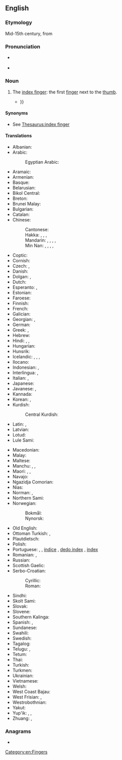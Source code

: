 ==English==

===Etymology===
Mid-15th century, from {{prefix|en|fore|finger}}

===Pronunciation===
* {{a|RP}} {{IPA|en|/ˈfɔːˌfɪŋ.ɡə/}}
* {{a|GenAm}} {{IPA|en|/ˈfɔɹˌfɪŋ.ɡɚ/}}

===Noun===
{{en-noun}}

# {{lb|en|human|_|anatomy}} The [[index finger]]: the first [[finger]] next to the [[thumb]].
#* {{quote-text|en|year=1866|author=Charles Dickens|title=The Signal-Man|url=http://en.wikisource.org/wiki/The_Signal-Man|passage=He touched me on the arm with his '''forefinger''' twice or thrice giving a ghastly nod each time:- {{...}}}}

====Synonyms====
* {{sense|index finger}} See [[Thesaurus:index finger]]

====Translations====
{{trans-top|first finger next to the thumb}}
* Albanian: {{t|sq|gisht tregues|m}}
* Arabic: {{t|ar|سَبَّابَة|f}}
*: Egyptian Arabic: {{t|arz|سبابة|f|tr=sabbāba|sc=Arab}}
* Aramaic: {{t|arc|ܡܛܘܚܬܐ|f|tr=maṭoḥtāʾ|sc=Hebr}}
* Armenian: {{t+|hy|ցուցամատ}}
* Basque: {{t|eu|hatz erakusle}}
* Belarusian: {{t|be|паказа́льны па́лец|m|sc=Cyrl}}
* Bikol Central: {{t|bcl|muro}}
* Breton: {{t+|br|biz-yod|m}}
* Brunei Malay: {{t|kxd|jari talunjuk}}
* Bulgarian: {{t+|bg|показа́лец|m|sc=Cyrl}}
* Catalan: {{t+|ca|índex|m}}
* Chinese:
*: Cantonese: {{t|yue|食指|tr=sik6 zi2}}
*: Hakka: {{t|hak|蛇頭指}}, {{t|hak|蛇头指|tr=sà-thèu-chṳ́}}, {{t|hak|指人指|tr=chṳ́-ngìn-chṳ́, chí-ngìn-chí}}, {{t|hak|拈食指|tr=ngiâm-sṳ̍t-chṳ́, ngiâm-si̍t-chí}}
*: Mandarin: {{t+|cmn|食指|tr=shízhǐ|sc=Hani}}, {{t+|cmn|二拇指|tr=èrmǔzhǐ}}, {{t+|cmn|二指|tr=èrzhǐ}}, {{t|cmn|示指|tr=shìzhǐ}}, {{t|cmn|二拇哥|tr=èrmǔgē}} {{qualifier|slang}}
*: Min Nan: {{t+|nan|二指|tr=jī-cháiⁿ, lī-cháiⁿ}}, {{t+|nan|指指|tr=kí-cháiⁿ, kí-chúiⁿ, kí-chái, kí-chán}}, {{t|nan|食指|tr=si̍t-chí}}, {{t|nan|報路}}, {{t|nan|报路|tr=pò-lō͘}}
* Coptic: {{t|cop|ⲧⲏⲃ ⲛⲡⲛⲓ|m}}
* Cornish: {{t|kw|bys rag|m}}
* Czech: {{t+|cs|ukazovák|m}}, {{t+|cs|ukazováček|m}}
* Danish: {{t+|da|pegefinger}}
* Dolgan: {{t|dlg|ыйар чөмүйэ|tr=ıyar çömüye}}, {{t|dlg|иистэнэр чөмүйэ|tr=iistener çömüye}}
* Dutch: {{t+|nl|wijsvinger|m}}
* Esperanto: {{t|eo|montra fingro}}, {{t+|eo|montrofingro}}
* Estonian: {{t|et|nimetissõrm}}
* Faroese: {{t|fo|fremstifingur|m}}
* Finnish: {{t+|fi|etusormi}}
* French: {{t+|fr|index|m}}
* Galician: {{t+|gl|furabolos|m}}
* Georgian: {{t|ka|სალოკი თითი}}, {{t|ka|საჩვენებელი თითი}}
* German: {{t+|de|Zeigefinger|m}}
* Greek: {{t+|el|δείκτης|m}}, {{t+|el|λιχανός|m}}
* Hebrew: {{t|he|אצבע מורה|m|tr=étzba moré|sc=Hebr}}
* Hindi: {{t+|hi|देशिनी|f}}, {{t|hi|तर्जनी अँगुली|f}}, {{t+|hi|तर्जनी|f}}
* Hungarian: {{t+|hu|mutatóujj}}
* Hunsrik: {{t|hrx|Zeichefinger|m}}
* Icelandic: {{t|is|vísifingur|m}}, {{t|is|sleikifingur|m}}, {{t|is|bendifingur|m}}, {{t|is|vísiputti|m}}
* Ilocano: {{t|ilo|tammudo}}
* Indonesian: {{t+|id|jari telunjuk}}, {{t|id|tarjani}}
* Interlingua: {{t|ia|digito indice}}, {{t|ia|indice}}
* Italian: {{t+|it|indice|m}}, {{t|it|dito indice|m}}
* Japanese: {{t+|ja|人差し指|tr=ひとさしゆび, hitosashiyubi|sc=Jpan}}
* Javanese: {{t|jv|driji panuduh}}, {{t|jv|driji panuding}}
* Kannada: {{t-needed|kn}}
* Korean: {{t+|ko|집게손가락}}, {{t|ko|검지}}
* Kurdish:
*: Central Kurdish: {{t+|ckb|دۆشاومِژە}}
* Latin: {{t|la|index|c}}, {{t|la|digitus salūtāris|m}}
* Latvian: {{t|lv|rādītājpirksts|m}}
* Lotud: {{t|dtr|gontuduk}}
* Lule Sami: {{t|smj|tjutjuk}}
{{trans-mid}}
* Macedonian: {{t|mk|показа́лец|m}}
* Malay: {{t|ms|jari telunjuk}}
* Maltese: {{t|mt|saba’ l-werrej|m}}
* Manchu: {{t|mnc|ᡩ᠋ᡝ᠋ᡵᡤᡝ ᠰᡳᠮᡥᡠᠨ}}, {{t|mnc|ᠮᠣᠴᠣ ᠰᡳᠮᡥᡠᠨ}}, {{t|mnc|ᠵᠣᡵᡳᡵᡝ ᠰᡳᠮᡥᡠᠨ}}
* Maori: {{t|mi|kōroa}}, {{t|mi|takoroa}}, {{t|mi|takonui}}
* Navajo: {{t|nv|álaʼ tsostsʼidí}}
* Ngazidja Comorian: {{t|zdj|sha shahada|c7|c8}}
* Nias: {{t|nia|turu luo}}
* Norman: {{t|nrf|preunmié dé|m}} {{qualifier|Jersey}}, {{t|nrf|arideigt|m}} {{qualifier|Guernsey}}
* Northern Sami: {{t|se|čuvdi}}
* Norwegian:
*: Bokmål: {{t|nb|pekefinger|m}}
*: Nynorsk: {{t|nn|peikefinger|m}}
* Old English: {{t|ang|sċytefinger|m}}
* Ottoman Turkish: {{t|ota|سبابه|tr=sebbâbe|sc=ota-Arab}}, {{t|ota|شهادت پرمغی|tr=šahadet barmaği|sc=ota-Arab}}
* Plautdietsch: {{t|pdt|Wiesfinja|m}}
* Polish: {{t+|pl|palec wskazujący|m-in}}
* Portuguese: {{t+|pt|dedo indicador|m}}, {{t+|pt|indicador|m}}, [[índice]] {{g|m}} {{qualifier|Portugal}}, [[dedo índex]] {{g|m}} {{qualifier|Portugal}}, [[índex]] {{g|m}} {{qualifier|Portugal}}
* Romanian: {{t|ro|deget arătător|n}}, {{t+|ro|arătător|n}}
* Russian: {{t+|ru|указа́тельный па́лец|m}}
* Scottish Gaelic: {{t|gd|sgealbag|f}}
* Serbo-Croatian:
*: Cyrillic: {{t|sh|ка̀жипрст|m}}
*: Roman: {{t+|sh|kàžiprst|m}}
* Sindhi: {{t|sd|ڏسڻي|f}}
* Skolt Sami: {{t|sms|čuõjjiǩ}}
* Slovak: {{t|sk|ukazovák|m}}
* Slovene: {{t+|sl|kazalec|m}}
* Southern Kalinga: {{t|ksc|pattuchu}}
* Spanish: {{t+|es|índice|m}}, {{t|es|dedo índice|m}}
* Sundanese: {{t|su|curuk}}
* Swahili: {{t|sw|kidole cha shahada}}
* Swedish: {{t+|sv|pekfinger|n}}
* Tagalog: {{t|tl|hintuturo}}
* Telugu: {{t|te|చూపుడువేలు}}, {{t+|te|తర్జని}}
* Tetum: {{t|tet|liman fuan hatudu}}
* Thai: {{t+|th|นิ้วชี้}}
* Turkish: {{t+|tr|işaret parmağı}}
* Turkmen: {{t|tk|süýem barmak}}
* Ukrainian: {{t|uk|вказі́вний па́лець|m|sc=Cyrl}}
* Vietnamese: {{t+|vi|ngón tay trỏ}}
* Welsh: {{t+|cy|mynegfys}}
* West Coast Bajau: {{t|bdr|temboro'}}
* West Frisian: {{t|fy|foarste finger}}, {{t|fy|wiisfinger}}
* Westrobothnian: {{t|gmq-bot|slipperbókk|m}}
* Yakut: {{t|sah|сөмүйэ}}
* Yup'ik: {{t|esu|keniun}}, {{t|esu|tekeq}}, {{t|esu|tengayuq}}
* Zhuang: {{t|za|lwgfwngzyinx}}, {{t|za|fwngzyinx}}
{{trans-bottom}}

===Anagrams===
* {{anagrams|en|a=eeffginorr|reoffering}}

[[Category:en:Fingers]]